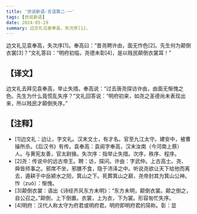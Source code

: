 ```yaml
---
title: '世说新语-言语第二-一'
tags: [世说新语]
date: 2024-05-29
summary: 边文礼见袁奉高，失次序[1]。
---
```


边文礼见袁奉高，失次序[1]。奉高曰：“昔尧聘许由，面无怍色[2]。先生何为颠倒衣裳[3]？”文礼答曰：“明府初临，尧德未彰[4]，是以贱民颠倒衣裳耳！”

## 【译文】

边文礼去拜见袁奉高，举止失措。奉高说：“过去唐尧探访许由，由面无惭愧之色。先生为什么竟慌乱失序？”文礼回答说：“明府初来，如尧之圣德尚未表现出来，所以贱民才颠倒失序。”

## 【注释】

- [1]边文礼：边让，字文礼。汉末文士，有才名。官至九江太守。建安中，被曹操所杀。《后汉书》有传。袁奉高：袁阆字奉高，汉末汝南（今河南上蔡）人。与黄宪友善，官太尉掾。失次序：指举止失措。次序，秩序、程序。
- [2]尧：传说中的远古帝王。聘：访，探问。许由：字武仲。上古高士。尧、舜皆师事之。邪席不坐，邪膳不食，隐于沛泽之中。听说尧欲让天下给他而离去，遁耕于中岳颍水之阳，箕山之下。死葬箕山之巅，尧帝封其为箕山公神。怍（zuò）：惭愧。
- [3]颠倒衣裳：语出《诗经齐风东方未明》：“东方未明，颠倒衣裳。颠之倒之，自公召之。”颠倒，上下倒置。衣裳，上为衣，下为裳。形容匆忙失序。
- [4]明府：汉代人称太守为府君或明府君。明府即明府君的简称。彰：显
